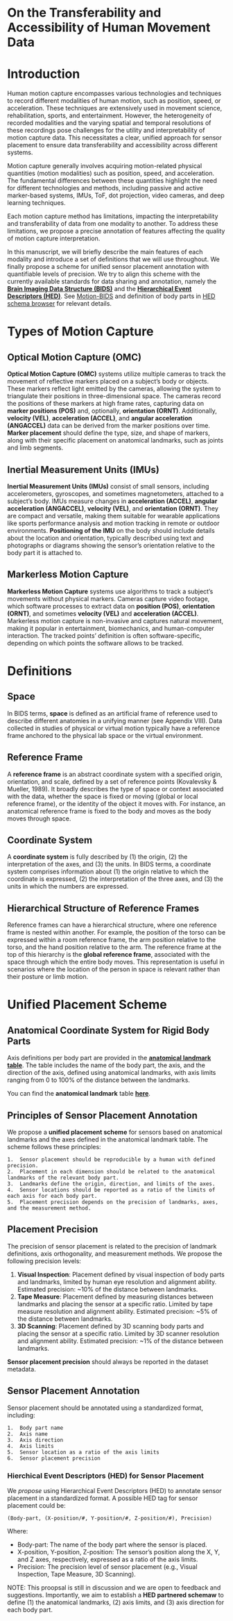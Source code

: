 # On the Transferability and Accessibility of Human Movement Data

# Introduction

Human motion capture encompasses various technologies and techniques to record different modalities of human motion, such as position, speed, or acceleration. These techniques are extensively used in movement science, rehabilitation, sports, and entertainment. However, the heterogeneity of recorded modalities and the varying spatial and temporal resolutions of these recordings pose challenges for the utility and interpretability of motion capture data. This necessitates a clear, unified approach for sensor placement to ensure data transferability and accessibility across different systems.

Motion capture generally involves acquiring motion-related physical quantities (motion modalities) such as position, speed, and acceleration. The fundamental differences between these quantities highlight the need for different technologies and methods, including passive and active marker-based systems, IMUs, ToF, dot projection, video cameras, and deep learning techniques.

Each motion capture method has limitations, impacting the interpretability and transferability of data from one modality to another. To address these limitations, we propose a precise annotation of features affecting the quality of motion capture interpretation.

In this manuscript, we will briefly describe the main features of each modality and introduce a set of definitions that we will use throughout. We finally propose a scheme for unified sensor placement annotation with quantifiable levels of precision. We try to align this scheme with the currently available standards for data sharing and annotation, namely the **[Brain Imaging Data Structure (BIDS)](https://bids.neuroimaging.io/)** and the **[Hierarchical Event Descriptors (HED)](https://www.hedtags.org/)**. See [Motion-BIDS](https://bids-specification.readthedocs.io/en/stable/modality-specific-files/motion.html) and definition of body parts in [HED schema browser](https://www.hedtags.org/display_hed.html) for relevant details. 

# Types of Motion Capture
## Optical Motion Capture (OMC)

**Optical Motion Capture (OMC)** systems utilize multiple cameras to track the movement of reflective markers placed on a subject's body or objects. These markers reflect light emitted by the cameras, allowing the system to triangulate their positions in three-dimensional space. The cameras record the positions of these markers at high frame rates, capturing data on **marker positions (POS)** and, optionally, **orientation (ORNT)**. Additionally, **velocity (VEL)**, **acceleration (ACCEL)**, and **angular acceleration (ANGACCEL)** data can be derived from the marker positions over time. **Marker placement** should define the type, size, and shape of markers, along with their specific placement on anatomical landmarks, such as joints and limb segments.

## Inertial Measurement Units (IMUs)

**Inertial Measurement Units (IMUs)** consist of small sensors, including accelerometers, gyroscopes, and sometimes magnetometers, attached to a subject's body. IMUs measure changes in **acceleration (ACCEL)**, **angular acceleration (ANGACCEL)**, **velocity (VEL)**, and **orientation (ORNT)**. They are compact and versatile, making them suitable for wearable applications like sports performance analysis and motion tracking in remote or outdoor environments. **Positioning of the IMU** on the body should include details about the location and orientation, typically described using text and photographs or diagrams showing the sensor's orientation relative to the body part it is attached to.

## Markerless Motion Capture

**Markerless Motion Capture** systems use algorithms to track a subject's movements without physical markers. Cameras capture video footage, which software processes to extract data on **position (POS)**, **orientation (ORNT)**, and sometimes **velocity (VEL)** and **acceleration (ACCEL)**. Markerless motion capture is non-invasive and captures natural movement, making it popular in entertainment, biomechanics, and human-computer interaction. The tracked points' definition is often software-specific, depending on which points the software allows to be tracked.

# Definitions

## Space
In BIDS terms, **space** is defined as an artificial frame of reference used to describe different anatomies in a unifying manner (see Appendix VIII). Data collected in studies of physical or virtual motion typically have a reference frame anchored to the physical lab space or the virtual environment.

## Reference Frame
A **reference frame** is an abstract coordinate system with a specified origin, orientation, and scale, defined by a set of reference points (Kovalevsky & Mueller, 1989). It broadly describes the type of space or context associated with the data, whether the space is fixed or moving (global or local reference frame), or the identity of the object it moves with. For instance, an anatomical reference frame is fixed to the body and moves as the body moves through space.

## Coordinate System
A **coordinate system** is fully described by (1) the origin, (2) the interpretation of the axes, and (3) the units. In BIDS terms, a coordinate system comprises information about (1) the origin relative to which the coordinate is expressed, (2) the interpretation of the three axes, and (3) the units in which the numbers are expressed.

## Hierarchical Structure of Reference Frames
Reference frames can have a hierarchical structure, where one reference frame is nested within another. For example, the position of the torso can be expressed within a room reference frame, the arm position relative to the torso, and the hand position relative to the arm. The reference frame at the top of this hierarchy is the **global reference frame**, associated with the space through which the entire body moves. This representation is useful in scenarios where the location of the person in space is relevant rather than their posture or limb motion.

# Unified Placement Scheme

## Anatomical Coordinate System for Rigid Body Parts
Axis definitions per body part are provided in the **[anatomical landmark table](./anatomical_table.qmd)**. The table includes the name of the body part, the axis, and the direction of the axis, defined using anatomical landmarks, with axis limits ranging from 0 to 100% of the distance between the landmarks.

::: {.callout-note}
You can find the **anatomical landmark** table **[here](./anatomical_table.qmd)**.
:::

## Principles of Sensor Placement Annotation
We propose a **unified placement scheme** for sensors based on anatomical landmarks and the axes defined in the anatomical landmark table. The scheme follows these principles:

    1.	Sensor placement should be reproducible by a human with defined precision.
    2.	Placement in each dimension should be related to the anatomical landmarks of the relevant body part.
    3.	Landmarks define the origin, direction, and limits of the axes.
    4.	Sensor locations should be reported as a ratio of the limits of each axis for each body part.
    5.	Placement precision depends on the precision of landmarks, axes, and the measurement method.

## Placement Precision
The precision of sensor placement is related to the precision of landmark definitions, axis orthogonality, and measurement methods. We propose the following precision levels:

1.	**Visual Inspection**: Placement defined by visual inspection of body parts and landmarks, limited by human eye resolution and alignment ability. Estimated precision: ~10% of the distance between landmarks.
2.	**Tape Measure**: Placement defined by measuring distances between landmarks and placing the sensor at a specific ratio. Limited by tape measure resolution and alignment ability. Estimated precision: ~5% of the distance between landmarks.
3. **3D Scanning**: Placement defined by 3D scanning body parts and placing the sensor at a specific ratio. Limited by 3D scanner resolution and alignment ability. Estimated precision: ~1% of the distance between landmarks.

**Sensor placement precision** should always be reported in the dataset metadata.

## Sensor Placement Annotation
Sensor placement should be annotated using a standardized format, including:

    1.	Body part name
    2.	Axis name
    3.	Axis direction
    4.	Axis limits
    5.	Sensor location as a ratio of the axis limits
    6.	Sensor placement precision

### Hierchical Event Descriptors (HED) for Sensor Placement
We *propose* using Hierarchical Event Descriptors (HED) to annotate sensor placement in a standardized format. A possible HED tag for sensor placement could be:

    (Body-part, (X-position/#, Y-position/#, Z-position/#), Precision)

Where:
    
- Body-part: The name of the body part where the sensor is placed.
- X-position, Y-position, Z-position: The sensor's position along the X, Y, and Z axes, respectively, expressed as a ratio of the axis limits.
- Precision: The precision level of sensor placement (e.g., Visual Inspection, Tape Measure, 3D Scanning).

NOTE: This proopsal is still in discussion and we are open to feedback and suggestions. Importantly, we aim to establish a **HED partnered schemaw** to define (1) the anatomical landmarks, (2) axis limits, and (3) axis direction for each body part.